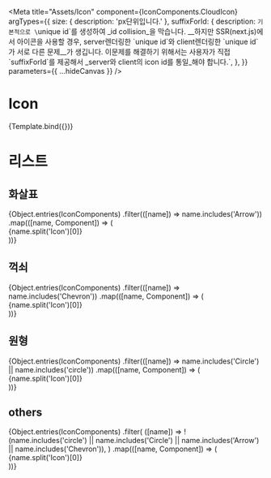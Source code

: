 
<Meta
  title="Assets/Icon"
  component={IconComponents.CloudIcon}
  argTypes={{
    size: { description: 'px단위입니다.' },
    suffixForId: {
      description: `기본적으로 \`unique id\`를 생성하여 _id collision_을 막습니다. __하지만 SSR(next.js)에서 아이콘을 사용할 경우, server렌더링한 \`unique id\`와 client렌더링한 \`unique id\`가 서로 다른 문제__가 생깁니다. 이문제를 해결하기 위해서는 사용자가 직접 \`suffixForId\`를 제공해서 _server와 client의 icon id를 통일_해야 합니다.`,
    },
  }}
  parameters={{ ...hideCanvas }}
/>


# Icon

<Canvas>
  <Story name="cloud" args={{ size: 32, fillColor: '#000000' }}>
    {Template.bind({})}
  </Story>
</Canvas>

<ArgsTable story="cloud" />

# 리스트

## 화살표

<Story name="arrow">
  <Icons>
    {Object.entries(IconComponents)
      .filter(([name]) => name.includes('Arrow'))
      .map(([name, Component]) => (
        <div key={name}>
          <Component size={32} fillColor={'#000000'} />
          <span>{name.split('Icon')[0]}</span>
        </div>
      ))}
  </Icons>
</Story>

## 꺽쇠

<Story name="chevron">
  <Icons>
    {Object.entries(IconComponents)
      .filter(([name]) => name.includes('Chevron'))
      .map(([name, Component]) => (
        <div key={name}>
          <Component size={32} fillColor={'#000000'} />
          <span>{name.split('Icon')[0]}</span>
        </div>
      ))}
  </Icons>
</Story>

## 원형

<Story name="circle">
  <Icons>
    {Object.entries(IconComponents)
      .filter(([name]) => name.includes('Circle') || name.includes('circle'))
      .map(([name, Component]) => (
        <div key={name}>
          <Component size={32} fillColor={'#000000'} />
          <span>{name.split('Icon')[0]}</span>
        </div>
      ))}
  </Icons>
</Story>

## others

<Story name="others">
  <Icons>
    {Object.entries(IconComponents)
      .filter(
        ([name]) =>
          !(name.includes('circle') || name.includes('Circle') || name.includes('Arrow') || name.includes('Chevron')),
      )
      .map(([name, Component]) => (
        <div key={name}>
          <Component size={32} fillColor={'#000000'} />
          <span>{name.split('Icon')[0]}</span>
        </div>
      ))}
  </Icons>
</Story>
